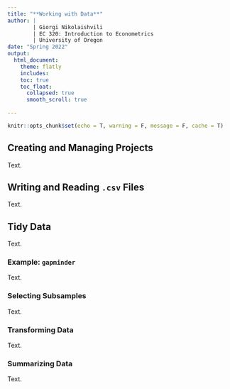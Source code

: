 ```yaml
---
title: "**Working with Data**"
author: |
        | Giorgi Nikolaishvili
        | EC 320: Introduction to Econometrics
        | University of Oregon
date: "Spring 2022"
output: 
  html_document:
    theme: flatly  
    includes:
    toc: true
    toc_float:
      collapsed: true
      smooth_scroll: true
      
---
```


```r
knitr::opts_chunk$set(echo = T, warning = F, message = F, cache = T)
```

## Creating and Managing Projects

Text.

## Writing and Reading `.csv` Files

Text.

## Tidy Data

Text.

### Example: `gapminder`

Text.

### Selecting Subsamples 

Text.

### Transforming Data

Text.

### Summarizing Data 

Text.

